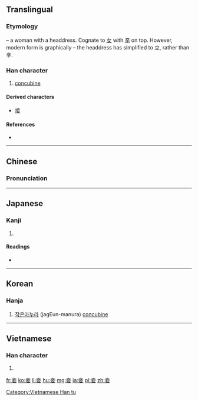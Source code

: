 ==Translingual==

===Etymology===
{{liushu|p}} – a woman with a headdress. Cognate to [[女]] with [[辛]] on top. However, modern form is graphically {{Han compound|立|女}} – the headdress has simplified to 立, rather than 辛.

===Han character===
{{Han char|rn=38|rad=女|as=05|sn=8|four=0040<sub>4</sub>|canj=卜廿女 (YTV)|ids=⿱[[立]][[女]]}}

# [[concubine]]

====Derived characters====
* [[接]]

====References====
* {{Han ref|kx=0257.390|dkj=06147|dj=0523.060|hdz=21040.080|uh=59BE|ud=22974|bh=A963|bd=43363}}

----

==Chinese==
{{zh-hanzi-box|[[妾]]}}

===Pronunciation===
{{zh-pron
|m=qiè
|c=cip3
|h=pfs=chhiet
|mc=y
|oc=y
|ma=
|cat=n
}}

----

==Japanese==

===Kanji===
{{ja-kanji|grade=|rs=女05}}

# {{defn|lang=ja|sort=女05}}

====Readings====
* {{ja-readings|on=[[しょう]] (shō)|kun=[[めかけ]] (mekake), [[わらわ]] (warawa)}}

----

==Korean==

===Hanja===
{{ko-hanja|hangeul=첩|rv=cheop|mr=ch'ŏp}}

# [[작은]][[마누라]] (jagEun-manura) [[concubine]]

----

==Vietnamese==

===Han character===
{{vi-readings|rs=女05| hanviet = [[thiếp]], [[thê]]}}

# {{defn|lang=vi|sort=女05}}

[[Category:Vietnamese Han tu]]

[[fr:妾]]
[[ko:妾]]
[[li:妾]]
[[hu:妾]]
[[mg:妾]]
[[ja:妾]]
[[pl:妾]]
[[zh:妾]]